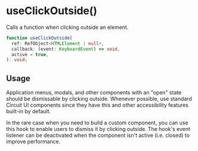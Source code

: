 
<Meta of={Stories} />

# useClickOutside()

<Status variant="stable" />

Calls a function when clicking outside an element.

<Story of={Stories.Example} />

```ts
function useClickOutside(
  ref: RefObject<HTMLElement | null>,
  callback: (event: KeyboardEvent) => void,
  active = true,
): void;
```

## Usage

Application menus, modals, and other components with an "open" state should be dismissable by clicking outside. Whenever possible, use standard Circuit UI components since they have this and other accessibility features built-in by default.

In the rare case when you need to build a custom component, you can use this hook to enable users to dismiss it by clicking outside. The hook's event listener can be deactivated when the component isn't active (i.e. closed) to improve performance.
